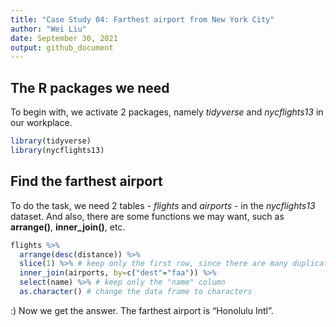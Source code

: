 ```yaml
---
title: "Case Study 04: Farthest airport from New York City"
author: "Wei Liu"
date: September 30, 2021
output: github_document
---
```


## The R packages we need

To begin with, we activate 2 packages, namely *tidyverse* and *nycflights13* in our workplace.

```r
library(tidyverse)
library(nycflights13)
```

## Find the farthest airport

To do the task, we need 2 tables - *flights* and *airports* - in the *nycflights13* dataset. And also, there are some functions we may want, such as **arrange()**, **inner_join()**, etc.

```r
flights %>%
  arrange(desc(distance)) %>%
  slice(1) %>% # keep only the first row, since there are many duplicates
  inner_join(airports, by=c("dest"="faa")) %>%
  select(name) %>% # keep only the "name" column
  as.character() # change the data frame to characters
```


:) Now we get the answer. The farthest airport is "Honolulu Intl".